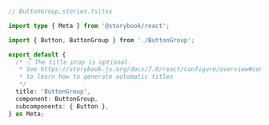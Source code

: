 ```ts
// ButtonGroup.stories.ts|tsx

import type { Meta } from '@storybook/react';

import { Button, ButtonGroup } from './ButtonGroup';

export default {
  /* 👇 The title prop is optional.
   * See https://storybook.js.org/docs/7.0/react/configure/overview#configure-story-loading
   * to learn how to generate automatic titles
   */
  title: 'ButtonGroup',
  component: ButtonGroup,
  subcomponents: { Button },
} as Meta;
```